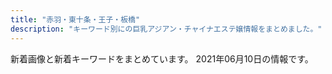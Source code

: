 ```yaml
---
title: "赤羽・東十条・王子・板橋"
description: "キーワード別にの巨乳アジアン・チャイナエステ嬢情報をまとめました。"
---
```


新着画像と新着キーワードをまとめています。
2021年06月10日の情報です。

<DmmAffiliateIns />
<KeywordTable
  shops={
    [
    {
        "name": "\u767e\u5408",
        "station": "\u84ee\u6839\u99c5\u6771\u53e3",
        "keywords": {},
        "img_links": [
            "http://www.l-yuri.work/img/emi1.jpg",
            "http://www.l-yuri.work/images/head.jpg",
            "http://www.l-yuri.work/images/int2.png",
            "http://www.l-yuri.work/images/tel.jpg",
            "http://www.l-yuri.work/images/tg.jpg",
            "http://www.l-yuri.work/img/miki1.jpg",
            "http://www.l-yuri.work/staff/aki.jpg",
            "http://www.l-yuri.work/images/s1.png",
            "http://www.l-yuri.work/images/3.png",
            "http://www.l-yuri.work/img/rina1.jpg",
            "http://www.l-yuri.work/images/interior_t.jpg",
            "http://www.l-yuri.work/images/sys.png",
            "http://www.l-yuri.work/img/kaori1.jpg",
            "http://www.l-yuri.work/images/1.png",
            "http://www.l-yuri.work/staff/kaori.jpg",
            "http://www.l-yuri.work/images/news.png",
            "http://www.l-yuri.work/img/aki1.jpg",
            "http://www.l-yuri.work/images/2.png",
            "http://www.l-yuri.work/images/4.png",
            "http://www.l-yuri.work/images/5.png",
            "http://www.l-yuri.work/images/int1.png",
            "http://www.l-yuri.work/staff/miki.jpg",
            "http://www.l-yuri.work/staff/emi.jpg",
            "http://www.l-yuri.work/staff/rina.jpg",
            "http://www.l-yuri.work/images/mobile.jpg",
            "http://www.l-yuri.work/images/h_line.jpg",
            "http://www.l-yuri.work/images/staff_t.jpg"
        ],
        "url": "http://www.l-yuri.work/"
    },
    {
        "img_links": [
            "http://angel-aroma.net/img/m5.jpg",
            "http://angel-aroma.net/img/no.png",
            "http://angel-aroma.net/img/top.jpg",
            "http://angel-aroma.net/img/stafft.jpg",
            "http://angel-aroma.net/img/sta3.jpg",
            "http://angel-aroma.net/img/m20.jpg",
            "http://angel-aroma.net/img/sta1.jpg",
            "http://angel-aroma.net/img/sta5.jpg",
            "http://angel-aroma.net/img/m1.jpg",
            "http://angel-aroma.net/img/sta6.jpg",
            "http://angel-aroma.net/img/m10.jpg",
            "http://angel-aroma.net/img/sta2.jpg",
            "http://angel-aroma.net/img/m30.jpg",
            "http://angel-aroma.net/img/qr.jpg",
            "http://angel-aroma.net/img/m3.jpg",
            "http://angel-aroma.net/img/m4.jpg",
            "http://angel-aroma.net/img/m6.jpg",
            "http://angel-aroma.net/img/m2.jpg"
        ],
        "station": "JR\u8d64\u7fbd\u99c5\u6771\u53e3",
        "name": "\u30c0\u30fc\u30ea\u30f3",
        "keywords": {
            "87": 2,
            "82": 2,
            "84": 2,
            "86": 4
        },
        "url": "http://angel-aroma.net/"
    },
    {
        "name": "\u30a2\u30a4\u30ea\u30b9",
        "keywords": {
            "84": 1,
            "86": 2,
            "87": 2,
            "85": 1,
            "89": 1,
            "C": 1,
            "D": 3,
            "E": 3
        },
        "url": "http://www.e-baby.work/",
        "station": "JR\u8d64\u7fbd\u99c5\u6771\u53e3",
        "img_links": [
            "http://www.e-baby.work/img/all/icon2.png",
            "http://www.e-baby.work/staff/rina1.jpg",
            "http://www.e-baby.work/staff/mihoc.jpg",
            "http://www.e-baby.work/staff/miho1.jpg",
            "http://www.e-baby.work/staff/kumi1.jpg",
            "http://www.e-baby.work/staff/maya1.jpg",
            "http://www.e-baby.work/staff/yuka1.jpg",
            "http://www.e-baby.work/staff/karen1.jpg",
            "http://www.e-baby.work/staff/haru1.jpg",
            "http://www.e-baby.work/img/all/loader.png"
        ]
    },
    {
        "keywords": {
            "D": 6,
            "85": 30,
            "87": 6,
            "C": 30,
            "E": 6,
            "86": 6
        },
        "station": "JR\u8d64\u7fbd\u99c5\u6771\u53e3",
        "url": "http://www.kaen.relaxmens.com/",
        "name": "\u83ef\u8276",
        "img_links": [
            "http://www.kaen.relaxmens.com/images/maining.jpg",
            "http://www.kaen.relaxmens.com/files/002.jpg",
            "http://www.kaen.relaxmens.com/files/009.jpg",
            "http://www.kaen.relaxmens.com/images/top.jpg",
            "http://www.kaen.relaxmens.com/images/img_tel.png",
            "http://www.kaen.relaxmens.com/images/kanban.jpg",
            "http://www.kaen.relaxmens.com/images/acc5.jpg",
            "http://www.kaen.relaxmens.com/files/008.jpg",
            "http://www.kaen.relaxmens.com/images/acc3.jpg",
            "http://www.kaen.relaxmens.com/images/sp_tit_new.png",
            "http://www.kaen.relaxmens.com/files/005.jpg",
            "http://www.kaen.relaxmens.com/images/acc4.jpg",
            "http://www.kaen.relaxmens.com/images/sp_top.jpg",
            "http://www.kaen.relaxmens.com/images/acc1.jpg",
            "http://www.kaen.relaxmens.com/files/001.jpg",
            "http://www.kaen.relaxmens.com/images/acc2.jpg",
            "http://www.kaen.relaxmens.com/images/sp_tit_therapist.png",
            "http://www.kaen.relaxmens.com/images/tit_new.png",
            "http://www.kaen.relaxmens.com/files/006.jpg",
            "http://www.kaen.relaxmens.com/images/tit_therapist.png",
            "http://www.kaen.relaxmens.com/files/007.jpg"
        ]
    },
    {
        "img_links": [
            "http://figret.xyz/static/picture/girls-bar.png",
            "http://figret.xyz/uploads/210501/1-2105011FK05b.jpg",
            "http://figret.xyz/static/picture/info1.jpg",
            "http://figret.xyz/static/picture/info2.jpg",
            "http://figret.xyz/uploads/200520/1-200520100430557.jpg",
            "http://figret.xyz/uploads/200520/1-200520094144146.jpg",
            "http://figret.xyz/static/picture/info_text.jpg",
            "http://figret.xyz/uploads/210517/1-21051G0253T50.jpg",
            "http://figret.xyz/uploads/210515/1-2105151454123F.jpg",
            "http://figret.xyz/static/picture/bar-girls.png",
            "http://figret.xyz/static/picture/bar-news.png",
            "http://figret.xyz/uploads/200520/1-200520100455411.jpg",
            "http://figret.xyz/static/picture/bar-inte.png",
            "http://figret.xyz/static/picture/bar-infomation.png"
        ],
        "url": "http://figret.xyz/",
        "name": "\u7e01\u697d",
        "station": "JR\u5341\u6761\u99c5\u5357\u53e3",
        "keywords": {
            "C": 1,
            "85": 2,
            "87": 1,
            "D": 5
        }
    },
    {
        "keywords": {
            "88": 2,
            "84": 6,
            "87": 2,
            "C": 6,
            "86": 9,
            "D": 4
        },
        "station": "JR\u8d64\u7fbd\u99c5",
        "url": "http://meltylove.xyz/",
        "img_links": [
            "http://meltylove.xyz/images/g0.jpg",
            "http://meltylove.xyz/images/room1.jpg",
            "http://meltylove.xyz/images/r3.png",
            "http://meltylove.xyz/images/r2.png",
            "http://meltylove.xyz/images/top.jpg",
            "http://meltylove.xyz/images/room4.png",
            "http://meltylove.xyz/images/g2.jpg",
            "http://meltylove.xyz/images/g5.jpg",
            "http://meltylove.xyz/images/r1.png",
            "http://meltylove.xyz/images/g3.jpg",
            "http://meltylove.xyz/images/s3.png",
            "http://meltylove.xyz/images/end.png",
            "http://meltylove.xyz/images/room3.png",
            "http://meltylove.xyz/images/g4.jpg",
            "http://meltylove.xyz/images/g1.jpg",
            "http://meltylove.xyz/images/s1.png",
            "http://meltylove.xyz/images/room2.png",
            "http://meltylove.xyz/images/new.png"
        ],
        "name": "\u30e1\u30eb\u30c6\u30a3\u2015\u30e9\u30f4"
    },
    {
        "url": "http://shanshan-esthe.com/",
        "keywords": {
            "D": 2,
            "86": 2
        },
        "img_links": [
            "http://shanshan-esthe.com/img/sta14.jpg",
            "http://shanshan-esthe.com/img/sta0.jpg",
            "http://shanshan-esthe.com/img/no.png",
            "http://shanshan-esthe.com/img/st16.jpg",
            "http://shanshan-esthe.com/img/st14.jpg"
        ],
        "name": "\u9999\u9999",
        "station": "JR\u6771\u5341\u6761\u99c5\u5317\u53e3"
    },
    {
        "url": "http://www.crossu.xyz/",
        "img_links": [
            "http://www.crossu.xyz/uploads/180620/1-1P62010193X63.jpg",
            "http://www.crossu.xyz/templets/default/picture/news.jpg",
            "http://www.crossu.xyz/uploads/200528/1-20052Q52142229.jpg",
            "http://www.crossu.xyz/uploads/190924/1-1Z9241056212J.jpg",
            "http://www.crossu.xyz/templets/default/picture/staff_t.jpg",
            "http://www.crossu.xyz/templets/default/picture/rec1.png",
            "http://www.crossu.xyz/templets/default/picture/interior_t.jpg",
            "http://www.crossu.xyz/uploads/180621/1-1P621101232H4.jpg",
            "http://www.crossu.xyz/uploads/180620/1-1P62010154K00.png",
            "http://www.crossu.xyz/uploads/allimg/180620/1-1P6201013133b.jpg",
            "http://www.crossu.xyz/uploads/191119/1-19111915043V27.jpg",
            "http://www.crossu.xyz/templets/default/picture/head.jpg",
            "http://www.crossu.xyz/uploads/181211/1-1Q2111433162D.jpg",
            "http://www.crossu.xyz/uploads/191129/1-19112914393CK.jpg"
        ],
        "station": "JR\u738b\u5b50\u99c5\u5317\u53e3",
        "keywords": {
            "\u30bb\u30af\u30b7\u30fc": 5
        },
        "name": "\u685c\u306e\u604b"
    },
    {
        "url": "http://esthe-japan.work/flower/",
        "station": "JR\u8d64\u7fbd\u99c5\u5357\u6539\u672d\u53e3(\u6771)",
        "img_links": [
            "http://esthe-japan.work/flower/upload/202004/1588153474.png"
        ],
        "keywords": {
            "88": 3,
            "98": 1,
            "87": 3,
            "89": 3,
            "\u30bb\u30af\u30b7\u30fc": 6
        },
        "name": "FLOWER"
    },
    {
        "url": "http://yuri.msa.jp/",
        "img_links": [
            "http://yuri.msa.jp/images/s_service.png",
            "http://yuri.msa.jp/layer/images/top/top_03.jpg",
            "http://yuri.msa.jp/images/top1.jpg",
            "http://yuri.msa.jp/images/s_info.png",
            "http://yuri.msa.jp/images/staff_03.jpg",
            "http://yuri.msa.jp/images/staff_bj1.png",
            "http://yuri.msa.jp/images/ser4.jpg",
            "http://yuri.msa.jp/images/wenzi-staff.png",
            "http://yuri.msa.jp/layer/images/top/top_02.jpg",
            "http://yuri.msa.jp/images/staff_04.jpg",
            "http://yuri.msa.jp/images/staff_02.jpg",
            "http://yuri.msa.jp/images/info.png",
            "http://yuri.msa.jp/images/top2.jpg",
            "http://yuri.msa.jp/images/ser1.jpg",
            "http://yuri.msa.jp/layer/images/top/top_01.jpg",
            "http://yuri.msa.jp/layer/images/top.jpg",
            "http://yuri.msa.jp/images/staff_06.jpg",
            "http://yuri.msa.jp/layer/images/top/top_04.jpg",
            "http://yuri.msa.jp/layer/images/top/top_05.jpg",
            "http://yuri.msa.jp/layer/images/top/top_06.jpg",
            "http://yuri.msa.jp/images/ser3.jpg",
            "http://yuri.msa.jp/images/ser2.jpg",
            "http://yuri.msa.jp/layer/images/top/top_08.png",
            "http://yuri.msa.jp/images/1.jpg",
            "http://yuri.msa.jp/images/staff_01.jpg",
            "http://yuri.msa.jp/images/staff_bj4.png"
        ],
        "keywords": {
            "84": 3,
            "86": 3,
            "83": 3,
            "85": 3
        },
        "name": "\u767e\u5408",
        "station": "JR\u6771\u5341\u6761\u99c5\u5317\u53e3"
    },
    {
        "name": "Only one \uff5e\u30aa\u30f3\u30ea\u30fc\u30ef\u30f3\uff5e",
        "keywords": {},
        "img_links": [
            "http://www.roserelaxation.info/upload/202007/thumb/1594636246.jpg",
            "http://www.roserelaxation.info/upload/202008/1598846272.jpg",
            "http://www.roserelaxation.info/upload/201708/1502280972.jpg",
            "http://www.roserelaxation.info/upload/201801/thumb_dis/1517150493.jpg",
            "http://www.roserelaxation.info/upload/202007/thumb/1594636684.jpg",
            "http://www.roserelaxation.info/upload/images/20171206_132919.jpg",
            "http://www.roserelaxation.info/upload/201807/thumb/1531195952.jpg",
            "http://www.roserelaxation.info/upload/202007/thumb_dis/1594636322.jpg",
            "http://www.roserelaxation.info/upload/201801/1517150493.jpg",
            "http://www.roserelaxation.info/upload/202007/1594636684.jpg",
            "http://www.roserelaxation.info/upload/202007/thumb_dis/1594636355.jpg",
            "http://www.roserelaxation.info/upload/201707/1499300573.jpg",
            "http://www.roserelaxation.info/upload/201807/1531195952.jpg",
            "http://www.roserelaxation.info/upload/201807/1531197286.jpg",
            "http://www.roserelaxation.info/upload/201808/thumb_dis/1535596152.jpg",
            "http://www.roserelaxation.info/upload/images/20170525_102731.jpg",
            "http://www.roserelaxation.info/upload/images/20171206_133002.jpg",
            "http://www.roserelaxation.info/upload/201712/1512155748.jpg",
            "http://www.roserelaxation.info/upload/201801/thumb/1517150493.jpg",
            "http://www.roserelaxation.info/upload/202007/thumb/1594636355.jpg",
            "http://www.roserelaxation.info/upload/images/20170613_104732.jpg",
            "http://www.roserelaxation.info/upload/202007/1594636355.jpg",
            "http://www.roserelaxation.info/upload/201807/thumb_dis/1531197286.jpg",
            "http://www.roserelaxation.info/upload/201807/thumb_dis/1531195547.jpg",
            "http://www.roserelaxation.info/upload/images/20171206_132851.jpg",
            "http://www.roserelaxation.info/upload/201807/1531195547.jpg",
            "http://www.roserelaxation.info/upload/202007/thumb_dis/1594636246.jpg",
            "http://www.roserelaxation.info/upload/201708/thumb_dis/1502280972.jpg",
            "http://www.roserelaxation.info/upload/202007/1594636246.jpg",
            "http://www.roserelaxation.info/upload/images/20171206_132823.jpg",
            "http://www.roserelaxation.info/upload/201712/thumb_dis/1512155748.jpg",
            "http://www.roserelaxation.info/upload/201807/thumb/1531195547.jpg",
            "http://www.roserelaxation.info/upload/images/20171214_032900.jpg",
            "http://www.roserelaxation.info/upload/201712/thumb/1512155748.jpg",
            "http://www.roserelaxation.info/upload/images/20170706_091357.jpg",
            "http://www.roserelaxation.info/upload/201807/thumb_dis/1531195952.jpg",
            "http://www.roserelaxation.info/upload/202007/thumb_dis/1594636684.jpg"
        ],
        "url": "http://www.roserelaxation.info/",
        "station": "JR\u8d64\u7fbd\u99c5\u5357\u53e3"
    },
    {
        "img_links": [
            "http://www.darling.esjp.info/files/003.jpg",
            "http://www.darling.esjp.info/img/top01.png",
            "http://www.darling.esjp.info/img/tel.png",
            "http://www.darling.esjp.info/files/007.jpg",
            "http://www.darling.esjp.info/files/001.jpg",
            "http://www.darling.esjp.info/img/nav-002.png",
            "http://www.darling.esjp.info/img/nav-001.png",
            "http://www.darling.esjp.info/img/stt.jpg",
            "http://www.darling.esjp.info/files/002.jpg",
            "http://www.darling.esjp.info/img/nav-006.png",
            "http://www.darling.esjp.info/img/stb.jpg",
            "http://www.darling.esjp.info/img/nav-004.png",
            "http://www.darling.esjp.info/img/nav-003.png",
            "http://www.darling.esjp.info/files/008.jpg",
            "http://www.darling.esjp.info/img/nav-005.png"
        ],
        "url": "http://www.darling.esjp.info/",
        "keywords": {
            "87": 4,
            "86": 1,
            "D": 5
        },
        "name": "Darling \uff5e\u30c0\u30fc\u30ea\u30f3\uff5e",
        "station": "JR\u8d64\u7fbd\u99c5\u5357\u53e3"
    },
    {
        "keywords": {},
        "station": "JR\u6771\u5341\u6761\u99c5\u5317\u53e3",
        "url": "https://higashijujo-mensesthe.com/",
        "img_links": [
            "https://higashijujo-mensesthe.com/staff/kimi-s2.jpg",
            "https://higashijujo-mensesthe.com/images/main-sp.jpg",
            "https://higashijujo-mensesthe.com/menu/blog.png",
            "https://higashijujo-mensesthe.com/room/room-l1.jpg",
            "https://higashijujo-mensesthe.com/images/footer-r.png",
            "https://higashijujo-mensesthe.com/2020/02/29/lime-s1.jpg",
            "https://higashijujo-mensesthe.com/room/esthe2.jpg",
            "https://higashijujo-mensesthe.com/2019/08/23/satomi-s1.jpg",
            "https://higashijujo-mensesthe.com/staff/rika-s1.jpg",
            "https://higashijujo-mensesthe.com/room/room-l2.jpg",
            "https://higashijujo-mensesthe.com/menu/gallery.png",
            "https://higashijujo-mensesthe.com/room/room-l3.jpg",
            "https://higashijujo-mensesthe.com/images/header3.png",
            "https://higashijujo-mensesthe.com/images/camp.jpg",
            "https://higashijujo-mensesthe.com/staff/satomi-s1.jpg",
            "https://higashijujo-mensesthe.com/staff/rika-l1.jpg",
            "https://higashijujo-mensesthe.com/button/staff.png",
            "https://higashijujo-mensesthe.com/icon/line.png",
            "https://higashijujo-mensesthe.com/staff/satomi-l1.jpg",
            "https://higashijujo-mensesthe.com/images/main1.jpg",
            "https://higashijujo-mensesthe.com/room/room-l4.jpg",
            "https://higashijujo-mensesthe.com/images/clear.png",
            "https://higashijujo-mensesthe.com/2019/08/10/kimi-s1.jpg",
            "https://higashijujo-mensesthe.com/2019/10/21/rika-s1.jpg",
            "https://higashijujo-mensesthe.com/images/qrcode.png",
            "https://higashijujo-mensesthe.com/button/home.png",
            "https://higashijujo-mensesthe.com/staff/runa-s1.jpg",
            "https://higashijujo-mensesthe.com/menu/home.png",
            "https://higashijujo-mensesthe.com/staff/kimi-s1.jpg",
            "https://higashijujo-mensesthe.com/room/esthe3.jpg",
            "https://higashijujo-mensesthe.com/room/esthe1.jpg",
            "https://higashijujo-mensesthe.com/staff/lime-s1.jpg",
            "https://higashijujo-mensesthe.com/menu/friend.png",
            "https://higashijujo-mensesthe.com/2019/08/22/runa-s1.jpg",
            "https://higashijujo-mensesthe.com/images/flower.png",
            "https://higashijujo-mensesthe.com/images/footer-l.png",
            "https://higashijujo-mensesthe.com/button/blog.png",
            "https://higashijujo-mensesthe.com/menu/info.png",
            "https://higashijujo-mensesthe.com/staff/lime-l1.jpg",
            "https://higashijujo-mensesthe.com/staff/kimi-l1.jpg",
            "https://higashijujo-mensesthe.com/icon/twitter.png",
            "https://higashijujo-mensesthe.com/staff/kimi-l2.jpg",
            "https://higashijujo-mensesthe.com/icon/yelp.png",
            "https://higashijujo-mensesthe.com/icon/facebook.png",
            "https://higashijujo-mensesthe.com/staff/runa-l1.jpg"
        ],
        "name": "Love Sea"
    },
    {
        "keywords": {
            "E": 6,
            "86": 8,
            "85": 2,
            "87": 6,
            "D": 10,
            "C": 15
        },
        "station": "JR\u8d64\u7fbd\u99c5\u897f\u53e3",
        "img_links": [
            "http://www.cocosia.work/staff/hina1.jpg",
            "http://www.cocosia.work/img/bn_howto_sp.jpg",
            "http://www.cocosia.work/img/concept.jpg",
            "http://www.cocosia.work/img/header_info.png",
            "http://www.cocosia.work/img/int1_sp.jpg",
            "http://www.cocosia.work/img/int3_sp.jpg",
            "http://www.cocosia.work/staff/mika1.jpg",
            "http://www.cocosia.work/img/bn_howto.jpg",
            "http://www.cocosia.work/staff/riya1.jpg",
            "http://www.cocosia.work/staff/yuyu.jpg",
            "http://www.cocosia.work/staff/yuyu1.jpg",
            "http://www.cocosia.work/staff/mika.jpg",
            "http://www.cocosia.work/staff/rea1.jpg",
            "http://www.cocosia.work/staff/mao.jpg",
            "http://www.cocosia.work/img/int1.jpg",
            "http://www.cocosia.work/staff/mao1.jpg",
            "http://www.cocosia.work/img/i_tel.png",
            "http://www.cocosia.work/img/int2.jpg",
            "http://www.cocosia.work/img/int2_sp.jpg",
            "http://www.cocosia.work/staff/rea.jpg",
            "http://www.cocosia.work/staff/hina.jpg",
            "http://www.cocosia.work/img/concept_sp.jpg",
            "http://www.cocosia.work/staff/riya.jpg",
            "http://www.cocosia.work/img/bn_contact.jpg",
            "http://www.cocosia.work/img/int3.jpg",
            "http://www.cocosia.work/img/bn_contact_sp.jpg"
        ],
        "name": "Cocosia \uff5e\u30b3\u30b3\u30b7\u30a2\uff5e",
        "url": "http://www.cocosia.work/"
    },
    {
        "url": "http://esthe-taiwanaroma.com/",
        "name": "\u53f0\u6e7e\u30a2\u30ed\u30de",
        "station": "JR\u8d64\u7fbd\u99c5\u5357\u53e3",
        "img_links": [
            "http://esthe-taiwanaroma.com/img/corona-3.jpg",
            "http://esthe-taiwanaroma.com/img/4ugai.png",
            "http://esthe-taiwanaroma.com/img/yuki.jpg",
            "http://esthe-taiwanaroma.com/img/kasumi.jpg",
            "http://esthe-taiwanaroma.com/img/mami03.png",
            "http://esthe-taiwanaroma.com/img/2biore.png",
            "http://esthe-taiwanaroma.com/img/emi001.jpg",
            "http://esthe-taiwanaroma.com/img/1purazuma.png",
            "http://esthe-taiwanaroma.com/img/hina.jpg",
            "http://esthe-taiwanaroma.com/img/corona-4.jpg",
            "http://esthe-taiwanaroma.com/img/iphone.png",
            "http://esthe-taiwanaroma.com/img/anna.png",
            "http://esthe-taiwanaroma.com/img/tel_img.png",
            "http://esthe-taiwanaroma.com/img/mami.jpg",
            "http://esthe-taiwanaroma.com/img/corona-5.jpg",
            "http://esthe-taiwanaroma.com/img/aoi.jpg",
            "http://esthe-taiwanaroma.com/img/mask05.jpg",
            "http://esthe-taiwanaroma.com/img/corona-2.jpg",
            "http://esthe-taiwanaroma.com/img/mask01.jpg",
            "http://esthe-taiwanaroma.com/img/sara2.jpg",
            "http://esthe-taiwanaroma.com/img/mask03.jpg",
            "http://esthe-taiwanaroma.com/img/pagetop.png",
            "http://esthe-taiwanaroma.com/img/sara002.jpg",
            "http://esthe-taiwanaroma.com/img/mask04.jpg",
            "http://esthe-taiwanaroma.com/img/3kenon.png",
            "http://esthe-taiwanaroma.com/img/mask02.jpg",
            "http://esthe-taiwanaroma.com/img/ami.jpg",
            "http://esthe-taiwanaroma.com/img/head_img.png",
            "http://esthe-taiwanaroma.com/img/miyu.jpg",
            "http://esthe-taiwanaroma.com/img/topbg02.jpg",
            "http://esthe-taiwanaroma.com/img/erika01.jpg",
            "http://esthe-taiwanaroma.com/img/photo_01.jpg",
            "http://esthe-taiwanaroma.com/img/mika2.jpg"
        ],
        "keywords": {}
    },
    {
        "keywords": {
            "E": 5,
            "C": 5,
            "87": 5,
            "85": 5,
            "86": 10,
            "D": 10
        },
        "station": "JR\u8d64\u7fbd\u99c5\u6771\u53e3",
        "name": "\u30b3\u30b3\u30ca\u30c3\u30c4",
        "img_links": [
            "http://coconat.work/staff/rina1.jpg",
            "http://coconat.work/images/m-top004.jpg",
            "http://coconat.work/staff/ayaka1.jpg",
            "http://coconat.work/images/news.jpg",
            "http://coconat.work/staff/yuko1.jpg",
            "http://coconat.work/images/news_t.jpg",
            "http://coconat.work/images/interior_t.jpg",
            "http://coconat.work/images/call.png",
            "http://coconat.work/images/staff_t.jpg",
            "http://coconat.work/staff/yuyu1.jpg",
            "http://coconat.work/images/m-head01.jpg"
        ],
        "url": "http://coconat.work/"
    },
    {
        "url": "http://oji.pink/",
        "station": "JR\u738b\u5b50\u99c5\u5317\u53e3",
        "img_links": [
            "http://oji.pink/images/1.png",
            "http://oji.pink/images/zi_staff.png",
            "http://oji.pink/images/mobile.jpg",
            "http://oji.pink/images/g5.jpg",
            "http://oji.pink/images/r2.jpg",
            "http://oji.pink/images/r3.jpg",
            "http://oji.pink/images/aki.jpg",
            "http://oji.pink/images/g2.jpg",
            "http://oji.pink/images/top.jpg",
            "http://oji.pink/images/new1.jpg",
            "http://oji.pink/images/r4.jpg",
            "http://oji.pink/images/g0.jpg",
            "http://oji.pink/images/g1.jpg",
            "http://oji.pink/images/zi_link.png",
            "http://oji.pink/images/r1.jpg",
            "http://oji.pink/images/yuki.jpg",
            "http://oji.pink/images/3.png",
            "http://oji.pink/images/g7.jpg"
        ],
        "keywords": {
            "C": 15
        },
        "name": "\u7f8e\u5065"
    },
    {
        "station": "JR\u8d64\u7fbd\u99c5\u5357\u53e3",
        "name": "Last Paradise \uff5e\u30e9\u30b9\u30c8\u30d1\u30e9\u30c0\u30a4\u30b9\uff5e",
        "img_links": [
            "http://lastpara.net/image/cast/cast_287_1_l.jpg",
            "http://lastpara.net/image/cast/cast_263_1_s.jpg",
            "http://lastpara.net/image/cast/cast_262_1_l.jpg",
            "http://lastpara.net/image/cast/cast_256_1_s.jpg",
            "http://lastpara.net/image/cast/cast_287_1_s.jpg",
            "http://lastpara.net/image/cast/cast_265_1_s.jpg",
            "http://lastpara.net/image/cast/cast_263_1_l.jpg",
            "http://lastpara.net/img/news-ttl.jpg",
            "http://lastpara.net/image/cast/cast_265_1_l.jpg",
            "http://lastpara.net/image/cast/cast_286_1_l.jpg",
            "http://lastpara.net/img/event/camp_top_02.jpg",
            "http://lastpara.net/image/cast/cast_286_1_s.jpg",
            "http://lastpara.net/image/cast/cast_256_1_l.jpg",
            "http://lastpara.net/image/cast/cast_261_1_l.jpg",
            "http://lastpara.net/img/recuit.png",
            "http://lastpara.net/image/cast/cast_259_1_l.jpg",
            "http://lastpara.net/image/cast/cast_259_1_s.jpg",
            "http://lastpara.net/image/cast/cast_255_1_l.jpg"
        ],
        "keywords": {
            "84": 4,
            "90": 2,
            "85": 9,
            "86": 4
        },
        "url": "http://lastpara.net/"
    },
    {
        "keywords": {
            "C": 9,
            "83": 4,
            "86": 4,
            "D": 16,
            "85": 8
        },
        "url": "https://wagaya.xyz.mn/",
        "name": "\u6211\u304c\u5bb6",
        "station": "JR\u738b\u5b50\u99c5\u4e2d\u592e\u53e3",
        "img_links": [
            "https://wagaya.xyz.mn/images/s_staff.png",
            "https://wagaya.xyz.mn/photos/sites/56/2021/04/202104050602539.jpg",
            "https://wagaya.xyz.mn/photos/sites/56/2021/04/2021041205512892.jpg",
            "https://wagaya.xyz.mn/photos/sites/56/2021/04/2021041205512961.jpg",
            "https://wagaya.xyz.mn/photos/sites/56/2021/04/2021040506054956.jpg",
            "https://wagaya.xyz.mn/images/nbj1.png",
            "https://wagaya.xyz.mn/images/mobile.jpg",
            "https://wagaya.xyz.mn/images/top.jpg",
            "https://wagaya.xyz.mn/images/s_news.png"
        ]
    },
    {
        "img_links": [
            "http://www.goodtime.iesjp.com/images/m-top-right03.jpg",
            "http://www.goodtime.iesjp.com/files/007.jpg",
            "http://www.goodtime.iesjp.com/images/m-left.jpg",
            "http://www.goodtime.iesjp.com/files/006.jpg",
            "http://www.goodtime.iesjp.com/images/m-top-right02.jpg",
            "http://www.goodtime.iesjp.com/images/m-top02.jpg",
            "http://www.goodtime.iesjp.com/images/m-top03.jpg",
            "http://www.goodtime.iesjp.com/photo_news/upimg/22286608910ac9b0db_0.jpg",
            "http://www.goodtime.iesjp.com/files/001.jpg",
            "http://www.goodtime.iesjp.com/images/m-right.jpg",
            "http://www.goodtime.iesjp.com/images/call.png",
            "http://www.goodtime.iesjp.com/photo_news/upimg/1591860540114b630a_0.jpg",
            "http://www.goodtime.iesjp.com/files/004.jpg",
            "http://www.goodtime.iesjp.com/images/m-head.jpg",
            "http://www.goodtime.iesjp.com/photo_news/upimg/6226360739cbd5fa6e_0.jpg",
            "http://www.goodtime.iesjp.com/photo_news/upimg/2288060497ed9031e6_0.jpg",
            "http://www.goodtime.iesjp.com/photo_news/upimg/3462960a1ab283cd4a_0.jpg",
            "http://www.goodtime.iesjp.com/images/top-left01.jpg",
            "http://www.goodtime.iesjp.com/files/003.jpg",
            "http://www.goodtime.iesjp.com/images/m-top-right04.jpg",
            "http://www.goodtime.iesjp.com/images/m-top-right01.jpg",
            "http://www.goodtime.iesjp.com/images/m-yejiao.jpg",
            "http://www.goodtime.iesjp.com/photo_news/upimg/3943160b5eaf8ad73c_1.jpg"
        ],
        "url": "http://www.goodtime.iesjp.com/",
        "station": "\u8d64\u7fbd\u5ca9\u6df5\u99c52\u756a\u51fa\u53e3",
        "name": "GOOD TIME",
        "keywords": {
            "\u30bb\u30af\u30b7\u30fc": 3,
            "87": 8,
            "D": 8,
            "85": 2
        }
    },
    {
        "img_links": [
            "https://nippori-massage.com/images/main1.jpg",
            "https://nippori-massage.com/images/main-sp.jpg",
            "https://nippori-massage.com/images/esthe2.jpg",
            "https://nippori-massage.com/footer/footer-staff.png",
            "https://nippori-massage.com/room/room-l3.jpg",
            "https://nippori-massage.com//icon/facebook.png",
            "https://nippori-massage.com/images/esthe3.jpg",
            "https://nippori-massage.com/room/room-l1.jpg",
            "https://nippori-massage.com/images/obi.jpg",
            "https://nippori-massage.com/room/room-l2.jpg",
            "https://nippori-massage.com/icon/yelp.png",
            "https://nippori-massage.com/icon/twitter.png",
            "https://nippori-massage.com/line/10min-coupon.png",
            "https://nippori-massage.com/icon/facebook.png",
            "https://nippori-massage.com/line/line-qr.png",
            "https://nippori-massage.com/images/esthe4.jpg",
            "https://nippori-massage.com/mens-esthe/2021/04/15/sakura-s1.jpg",
            "https://nippori-massage.com/footer/footer-line.png",
            "https://nippori-massage.com/images/esthe1.jpg",
            "https://nippori-massage.com/icon/line.png",
            "https://nippori-massage.com/images/header3.png",
            "https://nippori-massage.com/footer/footer-tel.png",
            "https://nippori-massage.com/images/line_friend.png",
            "https://nippori-massage.com/staff/sakura-l1.jpg",
            "https://scdn.line-apps.com/n/line_add_friends/btn/ja.png",
            "https://nippori-massage.com/images/clear.png",
            "https://nippori-massage.com/images/qrcode.png",
            "https://nippori-massage.com/staff/sakura-s1.jpg",
            "https://nippori-massage.com/room/room-l4.jpg"
        ],
        "url": "https://nippori-massage.com/",
        "keywords": {},
        "name": "\u56de\u697d\u82d1",
        "station": "\u5c3e\u4e45\u99c5"
    },
    {
        "img_links": [],
        "url": "https://kirakira.xyz.mn/",
        "name": "Lucky",
        "station": "JR\u738b\u5b50\u99c5\u5317\u53e3",
        "keywords": {}
    }
]
}
/>
<DmmAffiliateScript />
